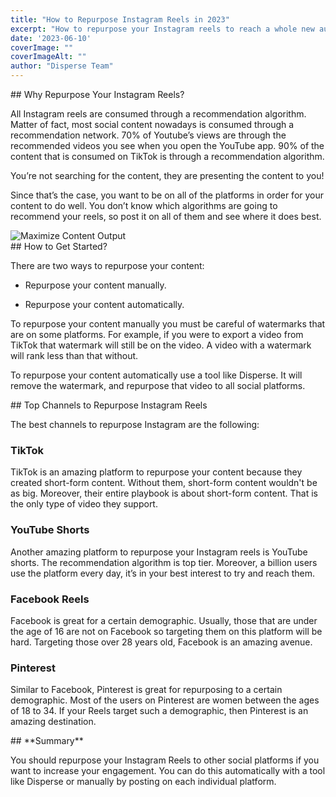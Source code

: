 ```yaml
---
title: "How to Repurpose Instagram Reels in 2023"
excerpt: "How to repurpose your Instagram reels to reach a whole new audience on other platforms. With no extra effort."
date: '2023-06-10'
coverImage: ""  
coverImageAlt: ""
author: "Disperse Team"
---
```


<section id="why-repurpose-your-instagram-reels">
## Why Repurpose Your Instagram Reels?

All Instagram reels are consumed through a recommendation algorithm. Matter of fact, most social content nowadays is consumed through a recommendation network. 70% of Youtube’s views are through the recommended videos you see when you open the YouTube app. 90% of the content that is consumed on TikTok is through a recommendation algorithm.

You’re not searching for the content, they are presenting the content to you!

Since that’s the case, you want to be on all of the platforms in order for your content to do well. You don’t know which algorithms are going to recommend your reels, so post it on all of them and see where it does best.

<img src="/images/blog/maximize-content.png" alt="Maximize Content Output" className="w-full mt-10 lg:mt-12" />
</section>

<section id="how-to-get-started">
## How to Get Started?

There are two ways to repurpose your content:

- Repurpose your content manually.

- Repurpose your content automatically.

To repurpose your content manually you must be careful of watermarks that are on some platforms. For example, if you were to export a video from TikTok that watermark will still be on the video. A video with a watermark will rank less than that without.

To repurpose your content automatically use a tool like Disperse. It will remove the watermark, and repurpose that video to all social platforms.
</section>

<section id="top-channels-to-repurpose-instagram-reels">
## Top Channels to Repurpose Instagram Reels

The best channels to repurpose Instagram are the following:

### **TikTok**

TikTok is an amazing platform to repurpose your content because they created short-form content. Without them, short-form content wouldn't be as big. Moreover, their entire playbook is about short-form content. That is the only type of video they support.

### **YouTube Shorts**

Another amazing platform to repurpose your Instagram reels is YouTube shorts. The recommendation algorithm is top tier. Moreover, a billion users use the platform every day, it’s in your best interest to try and reach them.

### **Facebook Reels**

Facebook is great for a certain demographic. Usually, those that are under the age of 16 are not on Facebook so targeting them on this platform will be hard. Targeting those over 28 years old, Facebook is an amazing avenue.

### **Pinterest**

Similar to Facebook, Pinterest is great for repurposing to a certain demographic. Most of the users on Pinterest are women between the ages of 18 to 34. If your Reels target such a demographic, then Pinterest is an amazing destination.
</section>

<section id="summary">
## **Summary**

You should repurpose your Instagram Reels to other social platforms if you want to increase your engagement. You can do this automatically with a tool like Disperse or manually by posting on each individual platform.
</section>